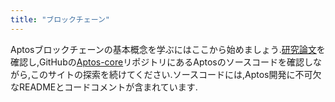 ```yaml
---
title: "ブロックチェーン"
---
```


Aptosブロックチェーンの基本概念を学ぶにはここから始めましょう.[研究論文](https://aptoslabs.com/research)を確認し,GitHubの[Aptos-core](https://github.com/aptos-labs/aptos-core)リポジトリにあるAptosのソースコードを確認しながら,このサイトの探索を続けてください.ソースコードには,Aptos開発に不可欠なREADMEとコードコメントが含まれています.








<CardGrid>
  <LinkCard href="/ja/network/blockchain/aptos-white-paper" title="Aptosホワイトペーパー" description="Aptosの基礎となるホワイトペーパーを探索します。" />

  <LinkCard href="/ja/network/blockchain/blockchain-deep-dive" title="Aptosブロックチェーンの詳細" description="Aptosブロックチェーンのメカニズムとアーキテクチャを深く掘り下げます。" />

  <LinkCard href="/ja/network/blockchain/move" title="Move - Web3言語とランタイム" description="セキュリティと形式検証のために設計されたスマートコントラクト言語、Moveについて学びます。" />

  <LinkCard href="/ja/network/blockchain/accounts" title="アカウント" description="Aptosブロックチェーンでのアカウントの仕組みを学びます。" />

  <LinkCard href="/ja/network/blockchain/resources" title="リソース" description="チェーン上のスマートコントラクトのデータ保存方法について学びます。" />

  <LinkCard href="/ja/network/blockchain/events" title="イベント" description="Aptos内でのイベントの生成と使用方法について学びます。" />

  <LinkCard href="/ja/network/blockchain/txns-states" title="トランザクションと状態" description="トランザクションと状態変更の関係について探ります。" />

  <LinkCard href="/ja/network/blockchain/gas-txn-fee" title="ガスとトランザクション手数料" description="ガスモデルとトランザクション手数料の計算方法について理解します。" />

  <LinkCard href="/ja/network/blockchain/base-gas" title="トランザクションガスの計算" description="トランザクションのガスコストの計算方法について学びます。" />

  <LinkCard href="/ja/network/blockchain/blocks" title="ブロック" description="Aptosがトランザクションをブロックにグループ化する方法について学びます。" />

  <LinkCard href="/ja/network/blockchain/staking" title="ステーキング" description="ステーキングのメカニズムとその利点について学びます。" />

  <LinkCard href="/ja/network/blockchain/governance" title="ガバナンス" description="Aptosブロックチェーンでのガバナンスの扱い方について理解します。" />
</CardGrid>
